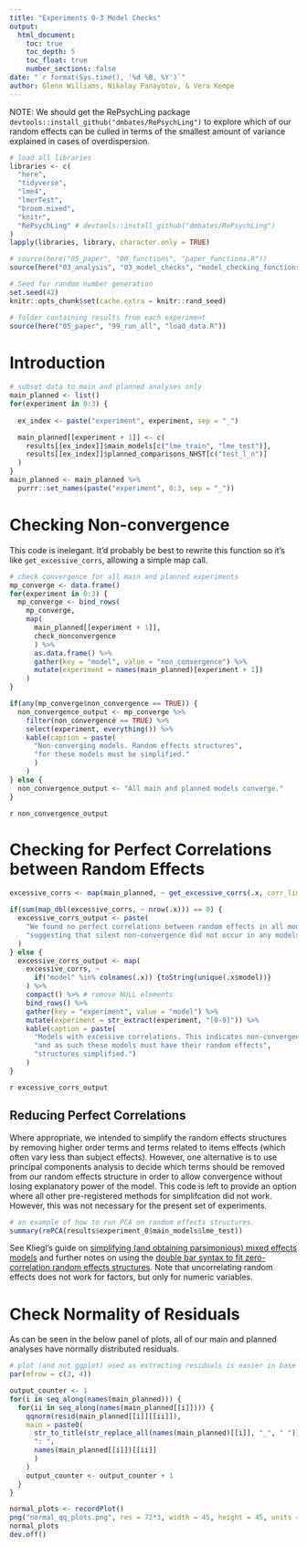 ```yaml
---
title: "Experiments 0-3 Model Checks"
output: 
  html_document:
    toc: true
    toc_depth: 5
    toc_float: true
    number_sections: false
date: "`r format(Sys.time(), '%d %B, %Y')`"
author: Glenn Williams, Nikolay Panayotov, & Vera Kempe
---
```


NOTE: We should get the RePsychLing package `devtools::install_github("dmbates/RePsychLing")` to explore which of our random effects can be culled in terms of the smallest amount of variance explained in cases of overdispersion.

```r
# load all libraries
libraries <- c(
  "here",
  "tidyverse",
  "lme4",
  "lmerTest",
  "broom.mixed",
  "knitr",
  "RePsychLing" # devtools::install_github("dmbates/RePsychLing")
)
lapply(libraries, library, character.only = TRUE)

# source(here("05_paper", "00_functions", "paper_functions.R"))
source(here("03_analysis", "03_model_checks", "model_checking_functions.R"))
```

```r
# Seed for random number generation
set.seed(42)
knitr::opts_chunk$set(cache.extra = knitr::rand_seed)
```

```r
# folder containing results from each experiment
source(here("05_paper", "99_run_all", "load_data.R"))
```

# Introduction

```r
# subset data to main and planned analyses only
main_planned <- list()
for(experiment in 0:3) {
  
  ex_index <- paste("experiment", experiment, sep = "_")

  main_planned[[experiment + 1]] <- c(
    results[[ex_index]]$main_models[c("lme_train", "lme_test")],
    results[[ex_index]]$planned_comparisons_NHST[c("test_l_n")]
  )
}
main_planned <- main_planned %>% 
  purrr::set_names(paste("experiment", 0:3, sep = "_"))
```

# Checking Non-convergence

This code is inelegant. It'd probably be best to rewrite this function so it's like `get_excessive_corrs`, allowing a simple map call.

```r
# check convergence for all main and planned experiments
mp_converge <- data.frame()
for(experiment in 0:3) {
  mp_converge <- bind_rows(
    mp_converge,
    map(
      main_planned[[experiment + 1]],
      check_nonconvergence
      ) %>%
      as.data.frame() %>%
      gather(key = "model", value = "non_convergence") %>%
      mutate(experiment = names(main_planned)[experiment + 1])
    )
}
```

```r
if(any(mp_converge$non_convergence == TRUE)) {
  non_convergence_output <- mp_converge %>%
    filter(non_convergence == TRUE) %>%
    select(experiment, everything()) %>%
    kable(caption = paste(
      "Non-converging models. Random effects structures",
      "for these models must be simplified."
      )
    )
} else {
  non_convergence_output <- "All main and planned models converge."
}
```

`r non_convergence_output`

# Checking for Perfect Correlations between Random Effects

```r
excessive_corrs <- map(main_planned, ~ get_excessive_corrs(.x, corr_lim = 0.99))
```

```r
if(sum(map_dbl(excessive_corrs, ~ nrow(.x))) == 0) {
  excessive_corrs_output <- paste(
    "We found no perfect correlations between random effects in all models,",
    "suggesting that silent non-convergence did not occur in any models."
  )
} else {
  excessive_corrs_output <- map(
    excessive_corrs, ~ 
      if("model" %in% colnames(.x)) {toString(unique(.x$model))}
    ) %>% 
    compact() %>% # remove NULL elements
    bind_rows() %>%
    gather(key = "experiment", value = "model") %>%
    mutate(experiment = str_extract(experiment, "[0-9]")) %>%
    kable(caption = paste(
      "Models with excessive correlations. This indicates non-convergence,",
      "and as such these models must have their random effects",
      "structures simplified.")
    )
}
```

`r excessive_corrs_output`

## Reducing Perfect Correlations

Where appropriate, we intended to simplify the random effects structures by removing higher order terms and terms related to items effects (which often vary less than subject effects). However, one alternative is to use principal components analysis to decide which terms should be removed from our random effects structure in order to allow convergence without losing explanatory power of the model. This code is left to provide an option where all other pre-registered methods for simplifcation did not work. However, this was not necessary for the present set of experiments.

```r
# an example of how to run PCA on random effects structures.
summary(rePCA(results$experiment_0$main_models$lme_test))
```

See Kliegl's guide on [simplifying (and obtaining parsimonious) mixed effects models](https://www.uni-potsdam.de/attlis2016/assets/Kliegl_AttLis2016.pdf) and further notes on using the [double bar syntax to fit zero-correlation random effects structures](https://rpubs.com/Reinhold/22193). Note that uncorrelating random effects does not work for factors, but only for numeric variables.

# Check Normality of Residuals

As can be seen in the below panel of plots, all of our main and planned analyses have normally distributed residuals.

```r
# plot (and not ggplot) used as extracting residuals is easier in base R
par(mfrow = c(3, 4))

output_counter <- 1
for(i in seq_along(names(main_planned))) {
  for(ii in seq_along(names(main_planned[[i]]))) {
    qqnorm(resid(main_planned[[i]][[ii]]),
    main = paste0(
      str_to_title(str_replace_all(names(main_planned)[[i]], "_", " ")),
      ": ", 
      names(main_planned[[i]])[[ii]]
      )
    )
    output_counter <- output_counter + 1
  }
}
```

```r
normal_plots <- recordPlot()
png("normal_qq_plots.png", res = 72*3, width = 45, height = 45, units = "cm")
normal_plots
dev.off()
```